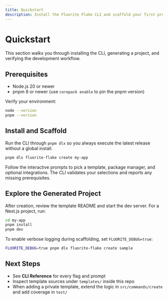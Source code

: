 ```yaml
---
title: Quickstart
description: Install the Fluorite Flake CLI and scaffold your first project in minutes.
---
```


# Quickstart

This section walks you through installing the CLI, generating a project, and verifying the development workflow.

## Prerequisites

- Node.js 20 or newer
- pnpm 8 or newer (use `corepack enable` to pin the pnpm version)

Verify your environment:

```bash
node --version
pnpm --version
```

## Install and Scaffold

Run the CLI through `pnpm dlx` so you always execute the latest release without a global install.

```bash
pnpm dlx fluorite-flake create my-app
```

Follow the interactive prompts to pick a template, package manager, and optional integrations. The CLI validates your selections and reports any missing prerequisites.

## Explore the Generated Project

After creation, review the template README and start the dev server. For a Next.js project, run:

```bash
cd my-app
pnpm install
pnpm dev
```

To enable verbose logging during scaffolding, set `FLUORITE_DEBUG=true`:

```bash
FLUORITE_DEBUG=true pnpm dlx fluorite-flake create sample
```

## Next Steps

- See **CLI Reference** for every flag and prompt
- Inspect template sources under `templates/` inside this repo
- When adding a private template, extend the logic in `src/commands/create` and add coverage in `test/`

